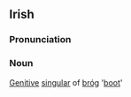 ==Irish==
===Pronunciation===
{{IPA|[bro&#720;g&#690;&#601;]}}

===Noun===
[[Genitive]] [[singular]] of [[bróg]] '[[boot]]'